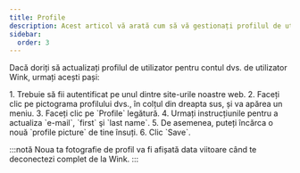 ```yaml
---
title: Profile
description: Acest articol vă arată cum să vă gestionați profilul de utilizator pe Wink
sidebar:
  order: 3
---
```


Dacă doriți să actualizați profilul de utilizator pentru contul dvs. de utilizator Wink, urmați acești pași:

<Steps>
  1. Trebuie să fii autentificat pe unul dintre site-urile noastre web.
  2. Faceți clic pe pictograma profilului dvs., în colțul din dreapta sus, și va apărea un meniu.
  3. Faceți clic pe `Profile` legătură.
  4. Urmați instrucțiunile pentru a actualiza `e-mail`, `first` şi `last name`.
  5. De asemenea, puteți încărca o nouă `profile picture` de tine însuți.
  6. Clic `Save`.
</Steps>


:::notă
Noua ta fotografie de profil va fi afișată data viitoare când te deconectezi complet de la Wink.
:::

